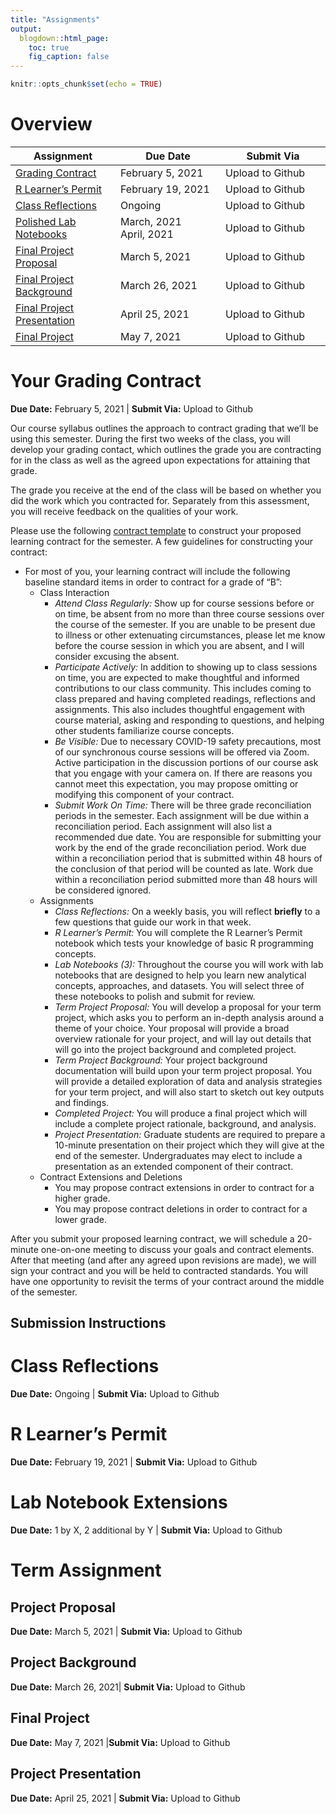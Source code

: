 ```yaml
---
title: "Assignments"
output:
  blogdown::html_page:
    toc: true
    fig_caption: false
---
```


```r
knitr::opts_chunk$set(echo = TRUE)
```

# Overview

| Assignment | Due Date | Submit Via |
|-|-|-|
| [Grading Contract](#your-grading-contract) | February 5, 2021 | Upload to Github |
| [R Learner's Permit](#r-learners-permit) | February 19, 2021  | Upload to Github |
| [Class Reflections](#class-reflections) | Ongoing | Upload to Github |
| [Polished Lab Notebooks](#lab-notebook-extensions) | March, 2021</br> April, 2021 | Upload to Github |
| [Final Project Proposal](#project-proposal) | March 5, 2021  | Upload to Github |
| [Final Project Background](#project-background) | March 26, 2021  | Upload to Github |
| [Final Project Presentation](#project-presentation) | April 25, 2021  | Upload to Github |
| [Final Project](#final-project) | May 7, 2021  | Upload to Github |

# Your Grading Contract

**Due Date:** February 5, 2021 | **Submit Via:** Upload to Github

Our course syllabus outlines the approach to contract grading that we'll be using this semester. During the first two weeks of the class, you will develop your grading contact, which outlines the grade you are contracting for in the class as well as the agreed upon expectations for attaining that grade.

The grade you receive at the end of the class will be based on whether you did the work which you contracted for. Separately from this assessment, you will receive feedback on the qualities of your work.

Please use the following [contract template](/documents/UP494 S21 Learning Contract.docx) to construct your proposed learning contract for the semester. A few guidelines for constructing your contract:

- For most of you, your learning contract will include  the following baseline standard items in order to contract for a grade of "B": 
  - Class Interaction
      - *Attend Class Regularly:* Show up for course sessions before or on time, be absent from no more than three course sessions over the course of the semester. If you are unable to be present due to illness or other extenuating circumstances, please let me know before the course session in which you are absent, and I will consider excusing the absent.
      - *Participate Actively:* In addition to showing up to class sessions on time, you are expected to make thoughtful and informed contributions to our class community. This includes coming to class prepared and having completed readings, reflections and assignments. This also includes thoughtful engagement with course material, asking and responding to questions, and helping other students familiarize course concepts.
      - *Be Visible:* Due to necessary COVID-19 safety precautions, most of our synchronous course sessions will be offered via Zoom. Active participation in the discussion portions of our course ask that you engage with your camera on. If there are reasons you cannot meet this expectation, you may propose omitting or modifying this component of your contract.
      - *Submit Work On Time:* There will be three grade reconciliation periods in the semester. Each assignment will be due within a reconciliation period. Each assignment will also list a recommended due date. You are responsible for submitting your work by the end of the grade reconciliation period. Work due within a reconciliation period that is submitted within 48 hours of the conclusion of that period will be counted as late. Work due within a reconciliation period submitted more than 48 hours will be considered ignored.
  - Assignments  
      - *Class Reflections:* On a weekly basis, you will reflect **briefly** to a few questions that guide our work in that week.
      - *R Learner's Permit:* You will complete the R Learner's Permit notebook which tests your knowledge of basic R programming concepts.
      - *Lab Notebooks (3):* Throughout the course you will work with lab notebooks that are designed to help you learn new analytical concepts, approaches, and datasets. You will select three of these notebooks to polish and submit for review.
      - *Term Project Proposal:* You will develop a proposal for your term project, which asks you to perform an in-depth analysis around a theme of your choice. Your proposal will provide a broad overview rationale for your project, and will lay out details that will go into the project background and completed project.
      - *Term Project Background:* Your project background documentation will build upon your term project proposal. You will provide a detailed exploration of data and analysis strategies for your term project, and will also start to sketch out key outputs and findings.
      - *Completed Project:* You will produce a final project which will include a complete project rationale, background, and analysis. 
      - *Project Presentation:* Graduate students are required to prepare a 10-minute presentation on their project which they will give at the end of the semester. Undergraduates may elect to include a presentation as an extended component of their contract.
  - Contract Extensions and Deletions
    - You may propose contract extensions in order to contract for a higher grade. 
    - You may propose contract deletions in order to contract for a lower grade.

After you submit your proposed learning contract, we will schedule a 20-minute one-on-one meeting to discuss your goals and contract elements. After that meeting (and after any agreed upon revisions are made), we will sign your contract and you will be held to contracted standards. You will have one opportunity to revisit the terms of your contract around the middle of the semester.

## Submission Instructions

# Class Reflections
**Due Date:** Ongoing | **Submit Via:** Upload to Github

# R Learner's Permit
**Due Date:** February 19, 2021 | **Submit Via:** Upload to Github

# Lab Notebook Extensions
**Due Date:** 1 by X, 2 additional by Y | **Submit Via:** Upload to Github

# Term Assignment
## Project Proposal
**Due Date:** March 5, 2021 | **Submit Via:** Upload to Github

## Project Background
**Due Date:** March 26, 2021| **Submit Via:** Upload to Github

## Final Project
**Due Date:** May 7, 2021 |**Submit Via:** Upload to Github

## Project Presentation
**Due Date:** April 25, 2021 | **Submit Via:** Upload to Github
